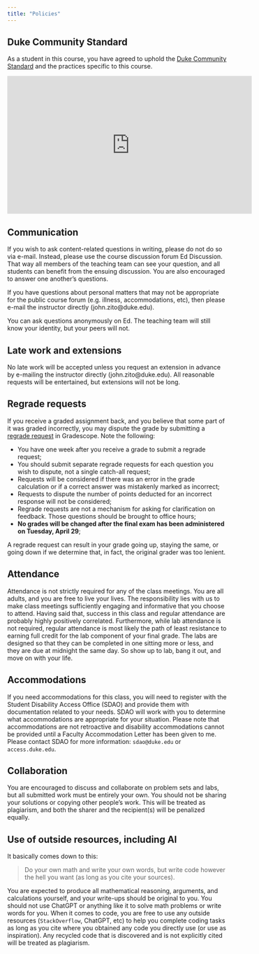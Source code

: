 ```yaml
---
title: "Policies"
---
```


## Duke Community Standard

As a student in this course, you have agreed to uphold the [Duke Community Standard](https://trinity.duke.edu/undergraduate/academic-policies/community-standard-student-conduct) and the practices specific to this course.

<iframe width="560" height="315" src="https://www.youtube.com/embed/_KN97j30ST4" frameborder="0" allow="accelerometer; autoplay; encrypted-media; gyroscope; picture-in-picture" allowfullscreen>

</iframe>

## Communication

If you wish to ask content-related questions in writing, please do not do so via e-mail. Instead, please use the course discussion forum Ed Discussion. That way all members of the teaching team can see your question, and all students can benefit from the ensuing discussion. You are also encouraged to answer one another’s questions.

If you have questions about personal matters that may not be appropriate for the public course forum (e.g. illness, accommodations, etc), then please e-mail the instructor directly (john.zito\@duke.edu).

::: callout-note
You can ask questions anonymously on Ed. The teaching team will still know your identity, but your peers will not.
:::

## Late work and extensions

No late work will be accepted unless you request an extension in advance by e-mailing the instructor directly (john.zito\@duke.edu). All reasonable requests will be entertained, but extensions will not be long.

## Regrade requests

If you receive a graded assignment back, and you believe that some part of it was graded incorrectly, you may dispute the grade by submitting a [regrade request](https://guides.gradescope.com/hc/en-us/articles/21854736042253-Submitting-a-Regrade-Request) in Gradescope. Note the following:

-   You have one week after you receive a grade to submit a regrade request;
-   You should submit separate regrade requests for each question you wish to dispute, not a single catch-all request;
-   Requests will be considered if there was an error in the grade calculation or if a correct answer was mistakenly marked as incorrect;
-   Requests to dispute the number of points deducted for an incorrect response will not be considered;
-   Regrade requests are not a mechanism for asking for clarification on feedback. Those questions should be brought to office hours;
-   **No grades will be changed after the final exam has been administered on Tuesday, April 29**;

::: callout-warning
A regrade request can result in your grade going up, staying the same, or going down if we determine that, in fact, the original grader was too lenient.
:::

## Attendance

Attendance is not strictly required for any of the class meetings. You are all adults, and you are free to live your lives. The responsibility lies with us to make class meetings sufficiently engaging and informative that you choose to attend. Having said that, success in this class and regular attendance are probably highly positively correlated. Furthermore, while lab attendance is not required, regular attendance is most likely the path of least resistance to earning full credit for the lab component of your final grade. The labs are designed so that they can be completed in one sitting more or less, and they are due at midnight the same day. So show up to lab, bang it out, and move on with your life.

## Accommodations

If you need accommodations for this class, you will need to register with the Student Disability Access Office (SDAO) and provide them with documentation related to your needs. SDAO will work with you to determine what accommodations are appropriate for your situation. Please note that accommodations are not retroactive and disability accommodations cannot be provided until a Faculty Accommodation Letter has been given to me. Please contact SDAO for more information: `sdao@duke.edu` or `access.duke.edu`.

## Collaboration

You are encouraged to discuss and collaborate on problem sets and labs, but all submitted work must be entirely your own. You should not be sharing your solutions or copying other people's work. This will be treated as plagiarism, and both the sharer and the recipient(s) will be penalized equally.

## Use of outside resources, including AI

It basically comes down to this:

> Do your own math and write your own words, but write code however the hell you want (as long as you cite your sources).

You are expected to produce all mathematical reasoning, arguments, and calculations yourself, and your write-ups should be original to you. You should not use ChatGPT or anything like it to solve math problems or write words for you. When it comes to code, you are free to use any outside resources (`StackOverflow`, ChatGPT, etc) to help you complete coding tasks as long as you cite where you obtained any code you directly use (or use as inspiration). Any recycled code that is discovered and is not explicitly cited will be treated as plagiarism.
